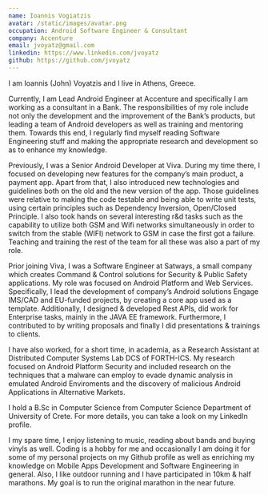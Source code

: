 ```yaml
---
name: Ioannis Vogiatzis
avatar: /static/images/avatar.png
occupation: Android Software Engineer & Consultant
company: Accenture
email: jvoyatz@gmail.com
linkedin: https://www.linkedin.com/jvoyatz
github: https://github.com/jvoyatz
---
```



I am Ioannis (John) Voyatzis and I live in Athens, Greece.

Currently, I am Lead Android Engineer at Accenture and specifically I am working as a consultant in a Bank. The responsibilities of my role include not only the development and the improvement of the Bank’s products, but leading a team of Android developers as well as training and mentoring them. Towards this end, I regularly find myself reading Software Engineering stuff and making the appropriate research and development so as to enhance my knowledge.

Previously, I was a Senior Android Developer at Viva. During my time there, I focused on developing new features for the company’s main product, a payment app. Apart from that, I also introduced new technologies and guidelines both on the old and the new version of the app. Those guidelines were relative to making the code testable and being able to write unit tests, using certain principles such as Dependency Inversion, Open/Closed Principle. I also took hands on several interesting r&d tasks such as the capability to utilize both GSM and Wifi networks simultaneously in order to switch from the stable (WIFI) network to GSM in case the first got a failure. Teaching and training the rest of the team for all these was also a part of my role.

Prior joining Viva, I was a Software Engineer at Satways, a small company which creates Command & Control solutions for Security & Public Safety applications. My role was focused on Android Platform and Web Services. Specifically, I lead the development of company’s Android solutions Engage IMS/CAD and EU-funded projects, by creating a core app used as a template. Additionally, I designed & developed Rest APIs, did work for Enterprise tasks, mainly in the JAVA EE framework. Furthermore, I contributed to by writing proposals and finally I did presentations & trainings to clients.

I have also worked, for a short time, in academia, as a Research Assistant at Distributed Computer Systems Lab DCS of FORTH-ICS. My research focused on Android Platform Security and included research on the techniques that a malware can employ to evade dynamic analysis in emulated Android Enviroments and the discovery of malicious Android Applications in Alternative Markets.

I hold a B.Sc in Computer Science from Computer Science Department of University of Crete. For more details, you can take a look on my LinkedIn profile.

I my spare time, I enjoy listening to music, reading about bands and buying vinyls as well. Coding is a hobby for me and occasionally I am doing it for some of my personal projects on my Github profile as well as enriching my knowledge on Mobile Apps Development and Software Engineering in general. Also, I like outdoor running and I have participated in 10km & half marathons. My goal is to run the original marathon in the near future.